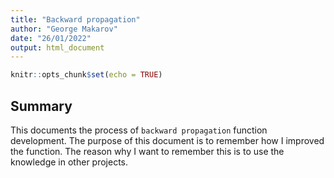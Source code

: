 ---
title: "Backward propagation"
author: "George Makarov"
date: "26/01/2022"
output: html_document
---

```{r setup, include=FALSE}
knitr::opts_chunk$set(echo = TRUE)
```

## Summary

This documents the process of `backward propagation` function development. The
purpose of this document is to remember how I improved the function. The reason
why I want to remember this is to use the knowledge in other projects.
